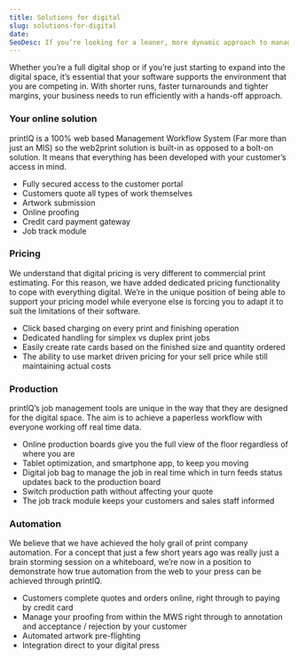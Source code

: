 ```yaml
---
title: Solutions for digital
slug: solutions-for-digital
date:
SeoDesc: If you’re looking for a leaner, more dynamic approach to managing print, you’ll find that printIQ is a refreshing change from the “old style” of print MIS. With dedicated workflows and streamlined job management tools, printIQ is the perfect match for your digital print business.
---
```


Whether you’re a full digital shop or if you’re just starting to expand into the digital space, it’s essential that your software supports the environment that you are competing in. With shorter runs, faster turnarounds and tighter margins, your business needs to run efficiently with a hands-off approach.

### Your online solution

printIQ is a 100% web based Management Workflow System (Far more than just an MIS) so the web2print solution is built-in as opposed to a bolt-on solution. It means that everything has been developed with your customer’s access in mind.

- Fully secured access to the customer portal
- Customers quote all types of work themselves
- Artwork submission
- Online proofing
- Credit card payment gateway
- Job track module

### Pricing

We understand that digital pricing is very different to commercial print estimating. For this reason, we have added dedicated pricing functionality to cope with everything digital. We’re in the unique position of being able to support your pricing model while everyone else is forcing you to adapt it to suit the limitations of their software.

- Click based charging on every print and finishing operation
- Dedicated handling for simplex vs duplex print jobs
- Easily create rate cards based on the finished size and quantity ordered
- The ability to use market driven pricing for your sell price while still maintaining actual costs

### Production

printIQ’s job management tools are unique in the way that they are designed for the digital space. The aim is to achieve a paperless workflow with everyone working off real time data.

- Online production boards give you the full view of the floor regardless of where you are
- Tablet optimization, and smartphone app, to keep you moving
- Digital job bag to manage the job in real time which in turn feeds status updates back to the production board
- Switch production path without affecting your quote
- The job track module keeps your customers and sales staff informed

### Automation

We believe that we have achieved the holy grail of print company automation. For a concept that just a few short years ago was really just a brain storming session on a whiteboard, we’re now in a position to demonstrate how true automation from the web to your press can be achieved through printIQ.

- Customers complete quotes and orders online, right through to paying by credit card
- Manage your proofing from within the MWS right through to annotation and acceptance / rejection by your customer
- Automated artwork pre-flighting
- Integration direct to your digital press
